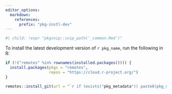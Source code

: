 ```yaml
---
editor_options:
  markdown:
    references:
      prefix: "pkg-instl-dev"
---
```


```r
#| child: !expr "pkgsnip::snip_path('_common.Rmd')"
```

To install the latest development version of `r pkg_name`, run the following in R:

``` r
if (!("remotes" %in% rownames(installed.packages()))) {
  install.packages(pkgs = "remotes",
                   repos = "https://cloud.r-project.org/")
}

remotes::install_git(url = "`r if (exists("pkg_metadata")) paste0(pkg_metadata[["URL"]][1L], ".git") else error_msg`")
```
